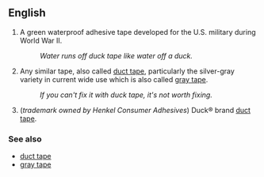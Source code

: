 ==English==

# A green waterproof adhesive tape developed for the U.S. military during World War II.
#: ''Water runs off duck tape like water off a duck.''
# Any similar tape, also called [[duct tape]], particularly the silver-gray variety in current wide use which is also called [[gray tape]].
#: ''If you can't fix it with duck tape, it's not worth fixing.''
# (''trademark owned by Henkel Consumer Adhesives'') Duck&reg; brand [[duct tape]].

===See also===

*[[duct tape]]
*[[gray tape]]